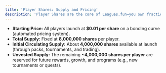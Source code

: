 ```yaml
---
title: 'Player Shares: Supply and Pricing'
description: 'Player Shares are the core of Leagues.fun—you own fractions of players and earn from their performance.'
---
```


* **Starting Price:** All players launch at **$0.01 per share** on a bonding curve (automated pricing system).  
* **Total Supply:** Fixed at **8,000,000 shares** per player.  
* **Initial Circulating Supply:** About **4,000,000 shares** available at launch (through packs, tournaments, and trading).  
* **Unvested Supply:** The remaining **\~4,000,000 shares per player** are reserved for future rewards, growth, and programs (e.g., new tournaments or quests).